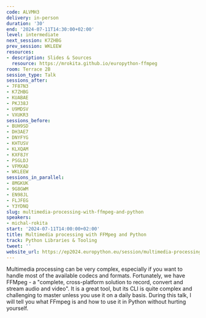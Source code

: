 ```yaml
---
code: ALVMH3
delivery: in-person
duration: '30'
end: '2024-07-11T14:30:00+02:00'
level: intermediate
next_session: K7ZHBG
prev_session: WKLEEW
resources:
- description: Slides & Sources
  resource: https://mrokita.github.io/europython-ffmpeg
room: Terrace 2B
session_type: Talk
sessions_after:
- 7F87N3
- K7ZHBG
- KUABAE
- PKJ38J
- U9MDSV
- VXUKR3
sessions_before:
- BUH9SD
- DH3AE7
- DNYFYG
- KHTUSV
- KLXQAM
- KXF8JY
- PSGLDJ
- VFMXAD
- WKLEEW
sessions_in_parallel:
- 8MGKUK
- 9G8GWM
- EN98JL
- FLJFEG
- Y3YDNQ
slug: multimedia-processing-with-ffmpeg-and-python
speakers:
- michal-rokita
start: '2024-07-11T14:00:00+02:00'
title: Multimedia processing with FFMpeg and Python
track: Python Libraries & Tooling
tweet: ''
website_url: https://ep2024.europython.eu/session/multimedia-processing-with-ffmpeg-and-python
---
```


Multimedia processing can be very complex, especially if you want to handle most of the available codecs and formats. Fortunately, we have FFMpeg - a "complete, cross-platform solution to record, convert and stream audio and video". It is a great tool, but its CLI is quite complex and challenging to master unless you use it on a daily basis. During this talk, I will tell you what FFmpeg is and how to use it in Python without hurting yourself.

